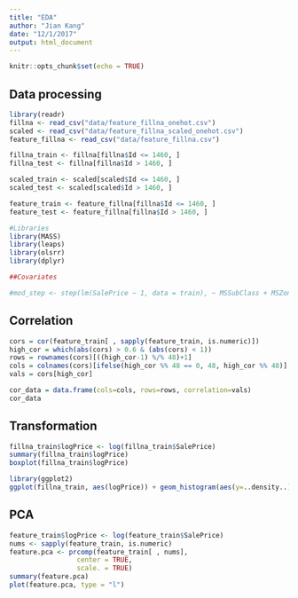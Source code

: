 ```yaml
---
title: "EDA"
author: "Jian Kang"
date: "12/1/2017"
output: html_document
---
```


```r
knitr::opts_chunk$set(echo = TRUE)
```


## Data processing
```r
library(readr)
fillna <- read_csv("data/feature_fillna_onehot.csv")
scaled <- read_csv("data/feature_fillna_scaled_onehot.csv")
feature_fillna <- read_csv("data/feature_fillna.csv")

fillna_train <- fillna[fillna$Id <= 1460, ]
fillna_test <- fillna[fillna$Id > 1460, ]

scaled_train <- scaled[scaled$Id <= 1460, ]
scaled_test <- scaled[scaled$Id > 1460, ]

feature_train <- feature_fillna[fillna$Id <= 1460, ]
feature_test <- feature_fillna[fillna$Id > 1460, ]
```


```r
#Libraries
library(MASS)
library(leaps)
library(olsrr)
library(dplyr)
```


```r
##Covariates

#mod_step <- step(lm(SalePrice ~ 1, data = train), ~ MSSubClass + MSZoning + LotFrontage + LotArea + Street + Alley + LotShape + LandContour + Utilities + LotConfig + LandSlope + Neighborhood + Condition1 + Condition2 + BldgType + HouseStyle + OverallQual + OverallCond + YearBuilt + YearRemodAdd + RoofStyle + RoofMatl + Exterior1st + Exterior2nd + MasVnrType + MasVnrArea + ExterQual + ExterCond + Foundation + BsmtQual + BsmtCond + BsmtExposure + BsmtFinType1 + BsmtFinSF1 + BsmtFinType2 + BsmtFinSF2 + BsmtUnfSF + TotalBsmtSF + Heating + HeatingQC + CentralAir + Electrical + 1stFlrSF + 2ndFlrSF + LowQualFinSF + GrLivArea + BsmtFullBath + BsmtHalfBath + FullBath + FullBath + Bedroom + Kitchen + KitchenQual + TotRmsAbvGrd + Fireplaces + FireplaceQu + Functional + GarageType + GarageYrBlt + GarageFinish + GarageCars + GarageArea + GarageQual + GarageCond + PavedDrive + WoodDeckSF + OpenPorchSF + EnclosedPorch + 3SsnPorch + ScreenPorch + PoolArea + PoolQC + Fence + MiscFeature + MiscVal + MoSold + YrSold + SaleType + SaleCondition, direction = "both")
```

## Correlation
```r
cors = cor(feature_train[ , sapply(feature_train, is.numeric)])
high_cor = which(abs(cors) > 0.6 & (abs(cors) < 1))
rows = rownames(cors)[((high_cor-1) %/% 48)+1]
cols = colnames(cors)[ifelse(high_cor %% 48 == 0, 48, high_cor %% 48)]
vals = cors[high_cor]

cor_data = data.frame(cols=cols, rows=rows, correlation=vals)
cor_data
```



## Transformation
```r
fillna_train$logPrice <- log(fillna_train$SalePrice)
summary(fillna_train$logPrice)
boxplot(fillna_train$logPrice)

library(ggplot2)
ggplot(fillna_train, aes(logPrice)) + geom_histogram(aes(y=..density..), position = "identity",  bins = 50, alpha = .5) + geom_density(alpha = .3)
```

## PCA

```r
feature_train$logPrice <- log(feature_train$SalePrice)
nums <- sapply(feature_train, is.numeric)
feature.pca <- prcomp(feature_train[ , nums],
                 center = TRUE,
                 scale. = TRUE) 
summary(feature.pca)
plot(feature.pca, type = "l")
```